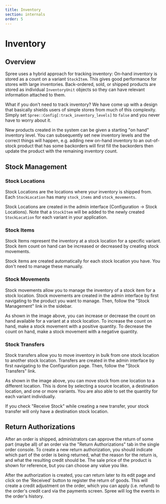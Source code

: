```yaml
---
title: Inventory
section: internals
order: 5
---
```


# Inventory

## Overview

Spree uses a hybrid approach for tracking inventory: On-hand inventory is stored as a count on a variant `StockItem`. This gives good performance for stores with large inventories. Back-ordered, sold, or shipped products are stored as individual `InventoryUnit` objects so they can have relevant information attached to them.

What if you don't need to track inventory? We have come up with a design that basically shields users of simple stores from much of this complexity. Simply set `Spree::Config[:track_inventory_levels]` to `false` and you never have to worry about it.

New products created in the system can be given a starting "on hand" inventory level. You can subsequently set new inventory levels and the correct things will happen, e.g. adding new on-hand inventory to an out-of-stock product that has some backorders will first fill the backorders then update the product with the remaining inventory count.

## Stock Management

### Stock Locations

Stock Locations are the locations where your inventory is shipped from. Each `StockLocation` has many `stock_items` and `stock_movements`.

Stock Locations are created in the admin interface \(Configuration → Stock Locations\). Note that a `StockItem` will be added to the newly created `StockLocation` for each variant in your application.

### Stock Items

Stock Items represent the inventory at a stock location for a specific variant. Stock item count on hand can be increased or decreased by creating stock movements.

 Stock items are created automatically for each stock location you have. You don't need to manage these manually.

### Stock Movements

Stock movements allow you to manage the inventory of a stock item for a stock location. Stock movements are created in the admin interface by first navigating to the product you want to manage. Then, follow the "Stock Management" link in the sidebar.

As shown in the image above, you can increase or decrease the count on hand available for a variant at a stock location. To increase the count on hand, make a stock movement with a positive quantity. To decrease the count on hand, make a stock movement with a negative quantity.

### Stock Transfers

Stock transfers allow you to move inventory in bulk from one stock location to another stock location. Transfers are created in the admin interface by first navigating to the Configuration page. Then, follow the "Stock Transfers" link.

As shown in the image above, you can move stock from one location to a different location. This is done by selecting a source location, a destination location, and one or more variants. You are also able to set the quantity for each variant individually.

If you check "Receive Stock" while creating a new transfer, your stock transfer will only have a destination stock location.

## Return Authorizations

After an order is shipped, administrators can approve the return of some part \(maybe all\) of an order via the "Return Authorizations" tab in the single order console. To create a new return authorization, you should indicate which part of the order is being returned, what the reason for the return is, and what the resulting credit should be. The sale price of the product is shown for reference, but you can choose any value you like.

After the authorization is created, you can return later to its edit page and click on the 'Received' button to register the return of goods. This will create a credit adjustment on the order, which you can apply \(i.e. refund\) to the order's credit card via the payments screen. Spree will log the events in the order's history.

